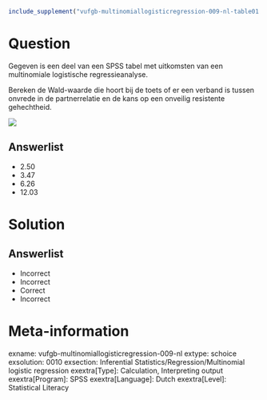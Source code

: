 ```{r, echo = FALSE, results = "hide"}
include_supplement("vufgb-multinomiallogisticregression-009-nl-table01.jpg", recursive = TRUE)
```

Question
========

Gegeven is een deel van een SPSS tabel met uitkomsten van een multinomiale logistische regressieanalyse.

Bereken de Wald-waarde die hoort bij de toets of er een verband is tussen onvrede in de partnerrelatie en de kans op een onveilig resistente gehechtheid. 

![](vufgb-multinomiallogisticregression-009-nl-table01.jpg)
  
Answerlist
----------
* 2.50
* 3.47
* 6.26
* 12.03

Solution
========

Answerlist
----------
* Incorrect
* Incorrect
* Correct
* Incorrect

Meta-information
================
exname: vufgb-multinomiallogisticregression-009-nl
extype: schoice
exsolution: 0010
exsection: Inferential Statistics/Regression/Multinomial logistic regression
exextra[Type]: Calculation, Interpreting output
exextra[Program]: SPSS
exextra[Language]: Dutch
exextra[Level]: Statistical Literacy